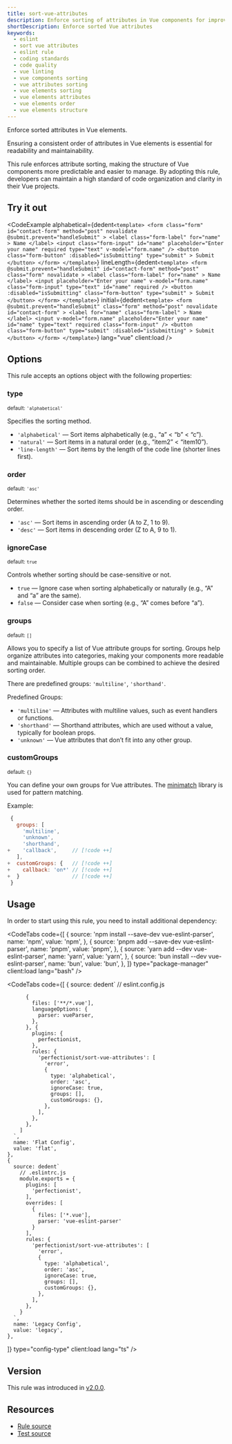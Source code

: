```yaml
---
title: sort-vue-attributes
description: Enforce sorting of attributes in Vue components for improved readability and maintainability. Use this ESLint rule to keep your Vue components well-organized
shortDescription: Enforce sorted Vue attributes
keywords:
  - eslint
  - sort vue attributes
  - eslint rule
  - coding standards
  - code quality
  - vue linting
  - vue components sorting
  - vue attributes sorting
  - vue elements sorting
  - vue elements attributes
  - vue elements order
  - vue elements structure
---
```



Enforce sorted attributes in Vue elements.

Ensuring a consistent order of attributes in Vue elements is essential for readability and maintainability.

This rule enforces attribute sorting, making the structure of Vue components more predictable and easier to manage. By adopting this rule, developers can maintain a high standard of code organization and clarity in their Vue projects.

## Try it out

<CodeExample
  alphabetical={dedent`
    <template>
      <form
        class="form"
        id="contact-form"
        method="post"
        novalidate
        @submit.prevent="handleSubmit"
      >
        <label
          class="form-label"
          for="name"
        >
          Name
        </label>
        <input
          class="form-input"
          id="name"
          placeholder="Enter your name"
          required
          type="text"
          v-model="form.name"
        />
        <button
          class="form-button"
          :disabled="isSubmitting"
          type="submit"
        >
          Submit
        </button>
      </form>
    </template>
  `}
  lineLength={dedent`
    <template>
      <form
        @submit.prevent="handleSubmit"
        id="contact-form"
        method="post"
        class="form"
        novalidate
      >
        <label
          class="form-label"
          for="name"
        >
          Name
        </label>
        <input
          placeholder="Enter your name"
          v-model="form.name"
          class="form-input"
          type="text"
          id="name"
          required
        />
        <button
          :disabled="isSubmitting"
          class="form-button"
          type="submit"
        >
          Submit
        </button>
      </form>
    </template>
  `}
  initial={dedent`
    <template>
      <form
        @submit.prevent="handleSubmit"
        class="form"
        method="post"
        novalidate
        id="contact-form"
      >
        <label
          for="name"
          class="form-label"
        >
          Name
        </label>
        <input
          v-model="form.name"
          placeholder="Enter your name"
          id="name"
          type="text"
          required
          class="form-input"
        />
        <button
          class="form-button"
          type="submit"
          :disabled="isSubmitting"
        >
          Submit
        </button>
      </form>
    </template>
  `}
  lang="vue"
  client:load
/>

## Options

This rule accepts an options object with the following properties:

### type

<sub>default: `'alphabetical'`</sub>

Specifies the sorting method.

- `'alphabetical'` — Sort items alphabetically (e.g., “a” < “b” < “c”).
- `'natural'` — Sort items in a natural order (e.g., “item2” < “item10”).
- `'line-length'` — Sort items by the length of the code line (shorter lines first).

### order

<sub>default: `'asc'`</sub>

Determines whether the sorted items should be in ascending or descending order.

- `'asc'` — Sort items in ascending order (A to Z, 1 to 9).
- `'desc'` — Sort items in descending order (Z to A, 9 to 1).

### ignoreCase

<sub>default: `true`</sub>

Controls whether sorting should be case-sensitive or not.

- `true` — Ignore case when sorting alphabetically or naturally (e.g., “A” and “a” are the same).
- `false` — Consider case when sorting (e.g., “A” comes before “a”).

### groups

<sub>default: `[]`</sub>

Allows you to specify a list of Vue attribute groups for sorting. Groups help organize attributes into categories, making your components more readable and maintainable. Multiple groups can be combined to achieve the desired sorting order.

There are predefined groups: `'multiline'`, `'shorthand'`.

Predefined Groups:

- `'multiline'` — Attributes with multiline values, such as event handlers or functions.
- `'shorthand'` — Shorthand attributes, which are used without a value, typically for boolean props.
- `'unknown'` — Vue attributes that don’t fit into any other group.

### customGroups

<sub>default: `{}`</sub>

You can define your own groups for Vue attributes. The [minimatch](https://github.com/isaacs/minimatch) library is used for pattern matching.

Example:

```js
 {
   groups: [
     'multiline',
     'unknown',
     'shorthand',
+    'callback',     // [!code ++]
   ],
+  customGroups: {   // [!code ++]
+    callback: 'on*' // [!code ++]
+  }                 // [!code ++]
 }
```

## Usage

In order to start using this rule, you need to install additional dependency:

<CodeTabs
  code={[
    {
      source: 'npm install --save-dev vue-eslint-parser',
      name: 'npm',
      value: 'npm',
    },
    {
      source: 'pnpm add --save-dev vue-eslint-parser',
      name: 'pnpm',
      value: 'pnpm',
    },
    {
      source: 'yarn add --dev vue-eslint-parser',
      name: 'yarn',
      value: 'yarn',
    },
    {
      source: 'bun install --dev vue-eslint-parser',
      name: 'bun',
      value: 'bun',
    },
  ]}
  type="package-manager"
  client:load
  lang="bash"
/>

<CodeTabs
  code={[
    {
      source: dedent`
        // eslint.config.js

          {
            files: ['**/*.vue'],
            languageOptions: {
              parser: vueParser,
            },
          }, {
            plugins: {
              perfectionist,
            },
            rules: {
              'perfectionist/sort-vue-attributes': [
                'error',
                {
                  type: 'alphabetical',
                  order: 'asc',
                  ignoreCase: true,
                  groups: [],
                  customGroups: {},
                },
              ],
            },
          },
        ]
      `,
      name: 'Flat Config',
      value: 'flat',
    },
    {
      source: dedent`
        // .eslintrc.js
        module.exports = {
          plugins: [
            'perfectionist',
          ],
          overrides: [
            {
              files: ['*.vue'],
              parser: 'vue-eslint-parser'
            }
          ],
          rules: {
            'perfectionist/sort-vue-attributes': [
              'error',
              {
                type: 'alphabetical',
                order: 'asc',
                ignoreCase: true,
                groups: [],
                customGroups: {},
              },
            ],
          },
        }
      `,
      name: 'Legacy Config',
      value: 'legacy',
    },

]}
type="config-type"
client:load
lang="ts"
/>

## Version

This rule was introduced in [v2.0.0](https://github.com/azat-io/eslint-plugin-perfectionist/releases/tag/v2.0.0).

## Resources

- [Rule source](https://github.com/azat-io/eslint-plugin-perfectionist/blob/main/rules/sort-vue-attributes.ts)
- [Test source](https://github.com/azat-io/eslint-plugin-perfectionist/blob/main/test/sort-vue-attributes.test.ts)
